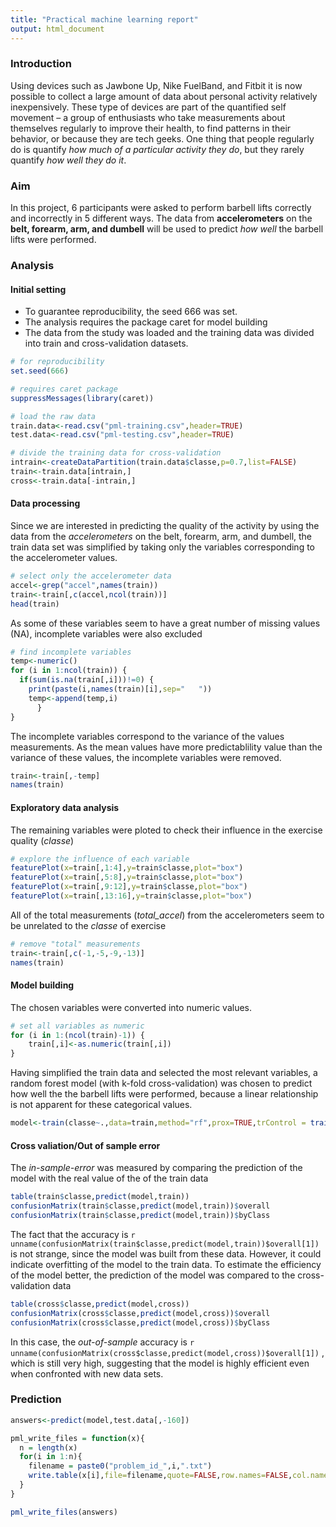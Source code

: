 ```yaml
---
title: "Practical machine learning report"
output: html_document
---
```

### Introduction
Using devices such as Jawbone Up, Nike FuelBand, and Fitbit it is now possible to collect a large amount of data about personal activity relatively inexpensively. These type of devices are part of the quantified self movement – a group of enthusiasts who take measurements about themselves regularly to improve their health, to find patterns in their behavior, or because they are tech geeks. One thing that people regularly do is quantify *how much of a particular activity they do*, but they rarely quantify *how well they do it*. 

### Aim
In this project, 6 participants were asked to perform barbell lifts correctly and incorrectly in 5 different ways. The data from **accelerometers** on the **belt, forearm, arm, and dumbell**  will be used to predict *how well* the barbell lifts were performed.

### Analysis

#### Initial setting

- To guarantee reproducibility, the seed 666 was set. 
- The analysis requires the package caret for model building
- The data from the study was loaded and the training data was divided into train and cross-validation datasets.

```r
# for reproducibility
set.seed(666) 

# requires caret package
suppressMessages(library(caret))

# load the raw data
train.data<-read.csv("pml-training.csv",header=TRUE)
test.data<-read.csv("pml-testing.csv",header=TRUE)

# divide the training data for cross-validation
intrain<-createDataPartition(train.data$classe,p=0.7,list=FALSE)
train<-train.data[intrain,]
cross<-train.data[-intrain,]
```

#### Data processing
Since we are interested in predicting the quality of the activity by using the data from the *accelerometers* on the belt, forearm, arm, and dumbell, the train data set was simplified by taking only the variables corresponding to the accelerometer values.
```r
# select only the accelerometer data
accel<-grep("accel",names(train))
train<-train[,c(accel,ncol(train))]
head(train)
```

As some of these variables seem to have a great number of missing values (NA), incomplete variables were also excluded
```r
# find incomplete variables
temp<-numeric()
for (i in 1:ncol(train)) {
  if(sum(is.na(train[,i]))!=0) {
    print(paste(i,names(train)[i],sep="   "))
    temp<-append(temp,i)
      }
}
```

The incomplete variables correspond to the variance of the values measurements. As the mean values have more predictablility value than the variance of these values, the incomplete variables were removed.
```r
train<-train[,-temp]
names(train)
```

#### Exploratory data analysis
The remaining variables were ploted to check their influence in the exercise quality (*classe*)
```r
# explore the influence of each variable
featurePlot(x=train[,1:4],y=train$classe,plot="box")
featurePlot(x=train[,5:8],y=train$classe,plot="box")
featurePlot(x=train[,9:12],y=train$classe,plot="box")
featurePlot(x=train[,13:16],y=train$classe,plot="box")
```

All of the total measurements (*total_accel*) from the accelerometers seem to be unrelated to the *classe* of exercise
```r
# remove "total" measurements
train<-train[,c(-1,-5,-9,-13)]
names(train)
```

#### Model building
The chosen variables were converted into numeric values.
```r
# set all variables as numeric
for (i in 1:(ncol(train)-1)) {
    train[,i]<-as.numeric(train[,i])
}
```

Having simplified the train data and selected the most relevant variables, a random forest model (with k-fold cross-validation) was chosen to predict how well the the barbell lifts were performed, because a linear relationship is not apparent for these categorical values.

```r
model<-train(classe~.,data=train,method="rf",prox=TRUE,trControl = trainControl(method = "cv",number=5))

```

#### Cross valiation/Out of sample error
The *in-sample-error* was measured by comparing the prediction of the model with the real value of the of the train data
```r
table(train$classe,predict(model,train))
confusionMatrix(train$classe,predict(model,train))$overall
confusionMatrix(train$classe,predict(model,train))$byClass
```

The fact that the accuracy is `r unname(confusionMatrix(train$classe,predict(model,train))$overall[1])` is not strange, since the model was built from these data. However, it could indicate overfitting of the model to the train data. To estimate the efficiency of the model better, the prediction of the model was compared to the cross-validation data 

```r
table(cross$classe,predict(model,cross))
confusionMatrix(cross$classe,predict(model,cross))$overall
confusionMatrix(cross$classe,predict(model,cross))$byClass
```

In this case, the *out-of-sample* accuracy is `r unname(confusionMatrix(cross$classe,predict(model,cross))$overall[1])` , which is still very high, suggesting that the model is highly efficient even when confronted with new data sets. 

### Prediction
```r
answers<-predict(model,test.data[,-160])

pml_write_files = function(x){
  n = length(x)
  for(i in 1:n){
    filename = paste0("problem_id_",i,".txt")
    write.table(x[i],file=filename,quote=FALSE,row.names=FALSE,col.names=FALSE)
  }
}

pml_write_files(answers)
```